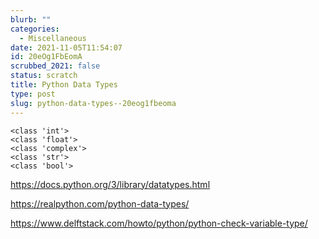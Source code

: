```yaml
---
blurb: ""
categories:
  - Miscellaneous
date: 2021-11-05T11:54:07
id: 20eOg1FbEomA
scrubbed_2021: false
status: scratch
title: Python Data Types
type: post
slug: python-data-types--20eog1fbeoma
---
```


```
<class 'int'>
<class 'float'>
<class 'complex'>
<class 'str'>
<class 'bool'>
```

https://docs.python.org/3/library/datatypes.html

https://realpython.com/python-data-types/

https://www.delftstack.com/howto/python/python-check-variable-type/